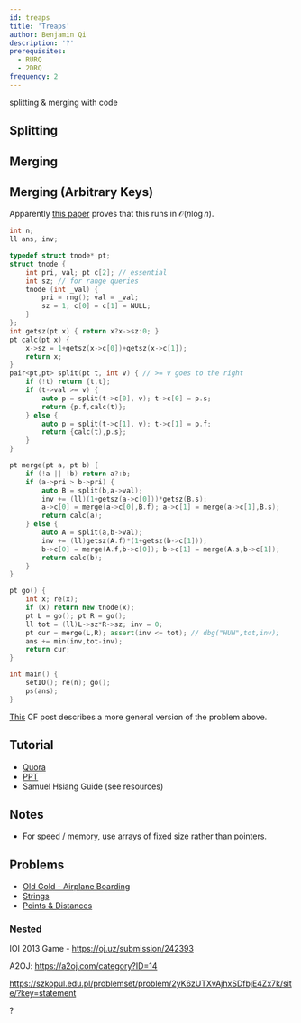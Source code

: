 ```yaml
---
id: treaps
title: 'Treaps'
author: Benjamin Qi
description: '?'
prerequisites:
  - RURQ
  - 2DRQ
frequency: 2
---
```


<Resources>
	<Resource source="GCP" title="15.3 - Treaps" starred>
		splitting & merging with code
	</Resource>
</Resources>

## Splitting

## Merging

## Merging (Arbitrary Keys)

<Problems problems="treeRot" />

<Spoiler title="Tree Rotations 2 Solution">

Apparently
[this paper](https://www.cs.cmu.edu/~scandal/papers/treaps-spaa98.pdf) proves
that this runs in $\mathcal{O}(n\log n)$.

```cpp
int n;
ll ans, inv;

typedef struct tnode* pt;
struct tnode {
	int pri, val; pt c[2]; // essential
	int sz; // for range queries
	tnode (int _val) {
		pri = rng(); val = _val;
		sz = 1; c[0] = c[1] = NULL;
	}
};
int getsz(pt x) { return x?x->sz:0; }
pt calc(pt x) {
	x->sz = 1+getsz(x->c[0])+getsz(x->c[1]);
	return x;
}
pair<pt,pt> split(pt t, int v) { // >= v goes to the right
	if (!t) return {t,t};
	if (t->val >= v) {
		auto p = split(t->c[0], v); t->c[0] = p.s;
		return {p.f,calc(t)};
	} else {
		auto p = split(t->c[1], v); t->c[1] = p.f;
		return {calc(t),p.s};
	}
}

pt merge(pt a, pt b) {
	if (!a || !b) return a?:b;
	if (a->pri > b->pri) {
		auto B = split(b,a->val);
		inv += (ll)(1+getsz(a->c[0]))*getsz(B.s);
		a->c[0] = merge(a->c[0],B.f); a->c[1] = merge(a->c[1],B.s);
		return calc(a);
	} else {
		auto A = split(a,b->val);
		inv += (ll)getsz(A.f)*(1+getsz(b->c[1]));
		b->c[0] = merge(A.f,b->c[0]); b->c[1] = merge(A.s,b->c[1]);
		return calc(b);
	}
}

pt go() {
	int x; re(x);
	if (x) return new tnode(x);
	pt L = go(); pt R = go();
	ll tot = (ll)L->sz*R->sz; inv = 0;
	pt cur = merge(L,R); assert(inv <= tot); // dbg("HUH",tot,inv);
	ans += min(inv,tot-inv);
	return cur;
}

int main() {
	setIO(); re(n); go();
	ps(ans);
}
```

</Spoiler>

<Optional>

[This](https://codeforces.com/blog/entry/67980) CF post describes a more general
version of the problem above.

</Optional>

## Tutorial

- [Quora](https://threads-iiith.quora.com/Treaps-One-Tree-to-Rule-em-all-Part-1)
- [PPT](https://docs.google.com/presentation/d/14xgtdDWnIBwmJRAuIdZ8FvLZcX9uRxnNoGOGAQRDIvc/edit?usp=sharing)
- Samuel Hsiang Guide (see resources)

## Notes

- For speed / memory, use arrays of fixed size rather than pointers.

## Problems

- [Old Gold - Airplane Boarding](http://www.usaco.org/index.php?page=viewproblem2&cpid=402)
- [Strings](https://csacademy.com/contest/archive/task/strings/)
- [Points & Distances](https://www.hackerearth.com/problem/algorithm/septembereasy-points-and-distances-d30d0e6b/description/)

### Nested

IOI 2013 Game - https://oj.uz/submission/242393

A2OJ: https://a2oj.com/category?ID=14

https://szkopul.edu.pl/problemset/problem/2yK6zUTXvAjhxSDfbjE4Zx7k/site/?key=statement

?

